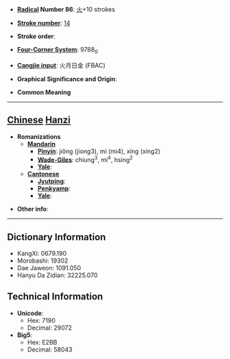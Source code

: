 * '''[[Wiktionary:Chinese radical index| Radical]] Number 86''': [[Wiktionary:Chinese radical index 火|火]]+10 strokes

* '''[[Wiktionary:Chinese total strokes index|Stroke number]]''': [[Wiktionary:Chinese total strokes index 14|14]]

* '''Stroke order''': 

* '''[[Wiktionary:Chinese four corner index|Four-Corner System]]''': 9788<sub>0</sub>

* '''[[Wiktionary:Chinese Cangjie index|Cangjie input]]''': 火月日金 (FBAC)

* '''Graphical Significance and Origin''': 

* '''Common Meaning'''

----

== [[Chinese]] [[Hanzi]] ==

* '''Romanizations'''
** '''[[Mandarin]]'''
*** '''[[Pinyin]]''': jiǒng (jiong3), mì (mi4), xíng (xing2)
*** '''[[Wade-Giles]]''': chiung<sup>3</sup>, mi<sup>4</sup>, hsing<sup>2</sup>
*** '''[[Yale]]''': 
** '''[[Cantonese]]'''
*** '''[[Jyutping]]''':
*** '''[[Penkyamp]]''': 
*** '''[[Yale]]''': 

* '''Other info''': 

----

== Dictionary Information ==

* KangXi: 0679.190
* Morobashi: 19302
* Dae Jaweon: 1091.050
* Hanyu Da Zidian: 32225.070

== Technical Information ==

* '''Unicode''':
** Hex: 7190
** Decimal: 29072
* '''Big5''':
** Hex: E2BB
** Decimal: 58043